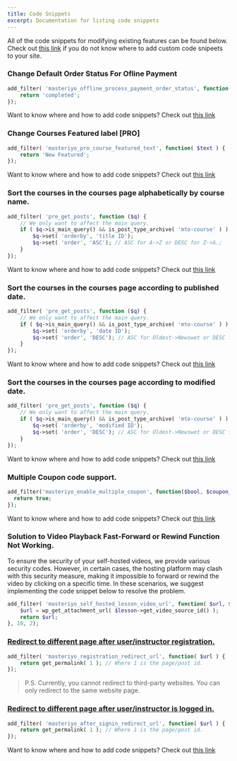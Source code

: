 ---
title: Code Snippets
excerpt: Documentation for listing code snippets
---

All of the code snippets for modifying existing features can be found below. Check out [this link](https://docs.masteriyo.com/faqs/custom-code-snippet) if you do not know where to add custom code snipeets to your site.

### Change Default Order Status For Ofline Payment

```php
add_filter( 'masteriyo_offline_process_payment_order_status', function( $status ) {
    return 'completed';
});
```

<Callout> Want to know where and how to add code snippets? Check out [this link](https://docs.masteriyo.com/faqs/custom-code-snippet) </Callout>

### Change Courses Featured label [PRO]

```php
add_filter( 'masteriyo_pro_course_featured_text', function( $text ) {
    return 'New Featured';
});
```

<Callout> Want to know where and how to add code snippets? Check out [this link](https://docs.masteriyo.com/faqs/custom-code-snippet) </Callout>

### Sort the courses in the courses page alphabetically by course name.
```php
add_filter( 'pre_get_posts', function ($q) {
	// We only want to affect the main query.
	if ( $q->is_main_query() && is_post_type_archive( 'mto-course' ) ) {
		$q->set( 'orderby', 'title ID');
		$q->set( 'order', 'ASC'); // ASC for A->Z or DESC for Z->A.;
	}
});
```

<Callout> Want to know where and how to add code snippets? Check out [this link](https://docs.masteriyo.com/faqs/custom-code-snippet) </Callout>

### Sort the courses in the courses page according to published date.
```php
add_filter( 'pre_get_posts', function ($q) {
	// We only want to affect the main query.
	if ( $q->is_main_query() && is_post_type_archive( 'mto-course' ) ) {
		$q->set( 'orderby', 'date ID');
		$q->set( 'order', 'DESC'); // ASC for Oldest->Newswet or DESC for Newest->Oldest
	}
});
```

<Callout> Want to know where and how to add code snippets? Check out [this link](https://docs.masteriyo.com/faqs/custom-code-snippet) </Callout>

### Sort the courses in the courses page according to modified date.
```php
add_filter( 'pre_get_posts', function ($q) {
	// We only want to affect the main query.
	if ( $q->is_main_query() && is_post_type_archive( 'mto-course' ) ) {
		$q->set( 'orderby', 'modified ID');
		$q->set( 'order', 'DESC'); // ASC for Oldest->Newswet or DESC for Newest->Oldest
	}
});
```

<Callout> Want to know where and how to add code snippets? Check out [this link](https://docs.masteriyo.com/faqs/custom-code-snippet) </Callout>

### Multiple Coupon code support.
```php
add_filter('masteriyo_enable_multiple_coupon', function($bool, $coupon_code) {
  return true;
});
```

<Callout> Want to know where and how to add code snippets? Check out [this link](https://docs.masteriyo.com/faqs/custom-code-snippet) </Callout>

### Solution to Video Playback Fast-Forward or Rewind Function Not Working.

To ensure the security of your self-hosted videos, we provide various security codes. However, in certain cases, the hosting platform may clash with this security measure, making it impossible to forward or rewind the video by clicking on a specific time. In these scenarios, we suggest implementing the code snippet below to resolve the problem.

```php
add_filter( 'masteriyo_self_hosted_lesson_video_url', function( $url, $lesson ) {
	$url = wp_get_attachment_url( $lesson->get_video_source_id() );
	return $url;
}, 10, 2);
```

### [Redirect to different page after user/instructor registration.](#redirect-to-different-page-after-user-registration)

```php
add_filter( 'masteriyo_registration_redirect_url', function( $url ) {
	return get_permalink( 1 ); // Where 1 is the page/post id.
});
```
> P.S. Currently, you cannot redirect to third-party websites. You can only redirect to the same website page.


### [Redirect to different page after user/instructor is logged in.](#redirect-to-different-page-after-user-logged-in)
```php
add_filter( 'masteriyo_after_signin_redirect_url', function( $url ) {
	return get_permalink( 1 ); // Where 1 is the page/post id.
});
```

<Callout> Want to know where and how to add code snippets? Check out [this link](https://docs.masteriyo.com/faqs/custom-code-snippet) </Callout>
